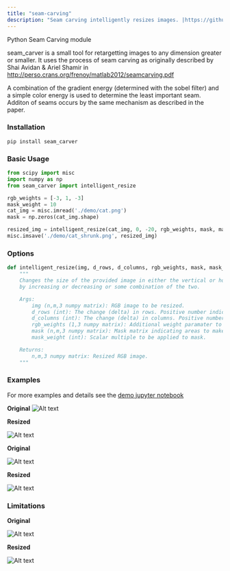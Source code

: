 ```yaml
---
title: "seam-carving"
description: "Seam carving intelligently resizes images. |https://github.com/dharness/seam_carving"
---
```


Python Seam Carving module

seam_carver is a small tool for retargetting images to any dimension greater or smaller. It uses the process of seam carving as originally described by Shai Avidan & Ariel Shamir in http://perso.crans.org/frenoy/matlab2012/seamcarving.pdf

A combination of the gradient energy (determined with the sobel filter) and a simple color energy is used to determine the least important seam. Additon of seams occurs by the same mechanism as described in the paper.

### Installation

```
pip install seam_carver
```

### Basic Usage

```python
from scipy import misc
import numpy as np
from seam_carver import intelligent_resize

rgb_weights = [-3, 1, -3]
mask_weight = 10
cat_img = misc.imread('./demo/cat.png')
mask = np.zeros(cat_img.shape)

resized_img = intelligent_resize(cat_img, 0, -20, rgb_weights, mask, mask_weight)
misc.imsave('./demo/cat_shrunk.png', resized_img)
```

### Options

```python
def intelligent_resize(img, d_rows, d_columns, rgb_weights, mask, mask_weight):
    """
    Changes the size of the provided image in either the vertical or horizontal direction,
    by increasing or decreasing or some combination of the two.

    Args:
        img (n,m,3 numpy matrix): RGB image to be resized.
        d_rows (int): The change (delta) in rows. Positive number indicated insertions, negative is removal.
        d_columns (int): The change (delta) in columns. Positive number indicated insertions, negative is removal.
        rgb_weights (1,3 numpy matrix): Additional weight paramater to be applied to pixels.
        mask (n,m,3 numpy matrix): Mask matrix indicating areas to make more or less likely for removal.
        mask_weight (int): Scalar multiple to be applied to mask.

    Returns:
        n,m,3 numpy matrix: Resized RGB image.
    """
```

### Examples

For more examples and details see the [demo jupyter notebook](https://github.com/dharness/seam_carving/blob/dharness/improving_docs/demo/Seam%20Carving%20Visual%20Demos.ipynb)

**Original**
![Alt text](https://raw.githubusercontent.com/dharness/seam_carving/master/demo/lotr.jpg)

**Resized**

![Alt text](https://raw.githubusercontent.com/dharness/seam_carving/master/demo/lotr_out.png)

**Original**

![Alt text](https://raw.githubusercontent.com/dharness/seam_carving/master/demo/hot_dog.jpg)

**Resized**

![Alt text](https://raw.githubusercontent.com/dharness/seam_carving/master/demo/hot_dog.png)

### Limitations

**Original**

![Alt text](https://raw.githubusercontent.com/dharness/seam_carving/master/demo/cat.png)

**Resized**

![Alt text](https://raw.githubusercontent.com/dharness/seam_carving/master/demo/cat_out.png)
